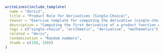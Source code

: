 ```r
writeLines(include_template(
  name = "deriv2",
  title = "Product Rule for Derivatives (Single-Choice)",
  teaser = "Exercise template for computing the derivative (single-choice) of a production function with factors of type x<sup>a</sup> and exp(b * x) at a given point c, with randomly drawn a, b, and c.",
  description = "Computing the first derivative of a product function with two factors and randomly drawn parameters, using the product rule.",
  tags = c("single-choice", "arithmetic", "derivative", "mathematics"),
  related = "deriv",
  randomization = "Random numbers",
  thumb = c(150, 150))
)
```
